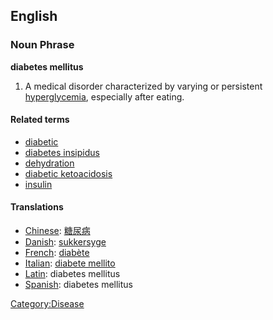 ==English==

===Noun Phrase===
{{Wikipedia}}
'''diabetes mellitus'''

#A medical disorder characterized by varying or persistent [[hyperglycemia]], especially after eating.

====Related terms====
*[[diabetic]]
*[[diabetes insipidus]]
*[[dehydration]]
*[[diabetic ketoacidosis]]
*[[insulin]]

====Translations====
*[[Chinese]]: [[糖尿病]]
*[[Danish]]: [[sukkersyge]]
*[[French]]: [[diabète]]
*[[Italian]]: [[diabete mellito]]
*[[Latin]]: diabetes mellitus
*[[Spanish]]: diabetes mellitus

[[Category:Disease]]